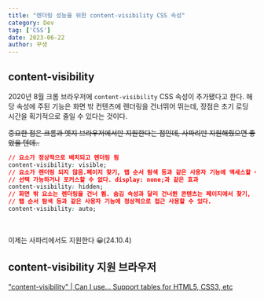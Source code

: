 ```yaml
---
title: "렌더링 성능을 위한 content-visibility CSS 속성"
category: Dev
tag: ['CSS']
date: 2023-06-22
author: 꾸생
---
```


## content-visibility

2020년 8월 크롬 브라우저에 `content-visibility` CSS 속성이 추가됐다고 한다. 해당 속성에 주된 기능은 화면 밖 컨텐츠에 렌더링을 건너뛰어 뛰는데, 장점은 초기 로딩 시간을 획기적으로 줄일 수 있다는 것이다.

~~중요한 점은 크롬과 엣지 브라우저에서만 지원한다는 점인데, 사파리만 지원해줬으면 좋았을 텐데..~~

```css
// 요소가 정상적으로 배치되고 렌더링 됨
content-visibility: visible;
// 요소가 렌더링 되지 않음.페이지 찾기, 탭 순서 탐색 등과 같은 사용자 기능에 액세스할 수 없고
// 선택 가능하거나 포커스할 수 없다. display: none;과 같은 효과
content-visibility: hidden;
// 화면 밖 요소는 렌더링을 건너 뜀. 숨김 속성과 달리 건너뛴 콘텐츠는 페이지에서 찾기,
// 탭 순서 탐색 등과 같은 사용자 기능에 정상적으로 접근 사용할 수 있다.
content-visibility: auto;
```

<br/>

이제는 사파리에서도 지원한다 😀(24.10.4)

## content-visibility 지원 브라우저

["content-visibility" | Can I use... Support tables for HTML5, CSS3, etc](https://caniuse.com/?search=content-visibility)

